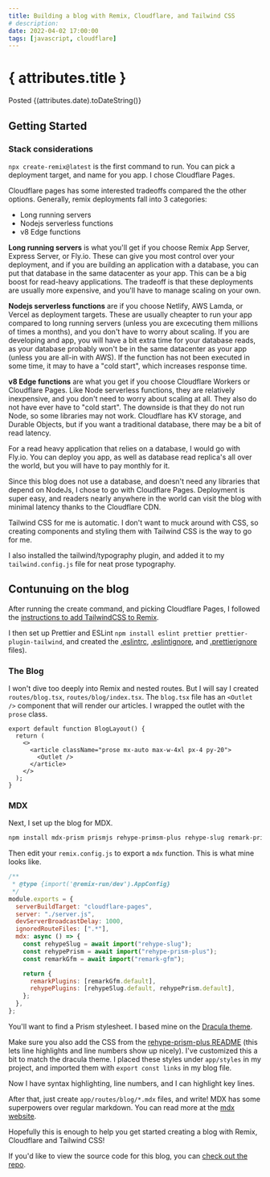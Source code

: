```yaml
---
title: Building a blog with Remix, Cloudflare, and Tailwind CSS
# description:
date: 2022-04-02 17:00:00
tags: [javascript, cloudflare]
---
```


# { attributes.title }

<span className="text-md text-slate-600">
  Posted {(attributes.date).toDateString()}
</span>

## Getting Started
### Stack considerations

`npx create-remix@latest` is the first command to run. You can pick a deployment target, and name for you app. I chose Cloudflare Pages.

Cloudflare pages has some interested tradeoffs compared the the other options. Generally, remix deployments fall into 3 categories:

* Long running servers
* Nodejs serverless functions
* v8 Edge functions

**Long running servers** is what you'll get if you choose
<span className="underline">Remix App Server</span>,
<span className="underline">Express Server</span>, or
<span className="underline">Fly.io</span>.
These can give you most control over your deployment, and if you are building an application with a database, you can put that database in the same datacenter as your app.
This can be a big boost for read-heavy applications.
The tradeoff is that these deployments are usually more expensive, and you'll have to manage scaling on your own.

**Nodejs serverless functions** are if you choose
<span className="underline">Netlify</span>,
<span className="underline">AWS Lamda</span>, or
<span className="underline">Vercel</span> as deployment targets.
These are usually cheapter to run your app compared to long running servers (unless you are excecuting them millions of times a months), and you don't have to worry about scaling.
If you are developing and app, you will have a bit extra time for your database reads, as your database probably won't be in the same datacenter as your app (unless you are all-in with AWS).
If the function has not been executed in some time, it may to have a "cold start", which increases response time.

**v8 Edge functions** are what you get if you choose Cloudflare Workers or Cloudflare Pages. Like Node serverless functions, they are relatively inexpensive, and you don't need to worry about scaling at all. They also do not have ever have to "cold start". The downside is that they do not run Node, so some libraries may not work. Cloudflare has KV storage, and Durable Objects, but if you want a traditional database, there may be a bit of read latency.

For a read heavy application that relies on a database, I would go with Fly.io. You can deploy you app, as well as database read replica's all over the world, but you will have to pay monthly for it.

Since this blog does not use a database, and doesn't need any libraries that depend on NodeJs, I chose to go with Cloudflare Pages. Deployment is super easy, and readers nearly anywhere in the world can visit the blog with minimal latency thanks to the Cloudflare CDN.

Tailwind CSS for me is automatic. I don't want to muck around with CSS, so creating components and styling them with Tailwind CSS is the way to go for me.

I also installed the tailwind/typography plugin, and added it to my `tailwind.config.js` file for neat prose typography.

## Contunuing on the blog

After running the create command, and picking Cloudflare Pages, I followed the [instructions to add TailwindCSS to Remix](https://remix.run/docs/en/v1/guides/styling#tailwind-css).

I then set up Prettier and ESLint `npm install eslint prettier prettier-plugin-tailwind`, and created the
[.eslintrc](https://github.com/joseph-lozano/joseph.engineering/blob/main/.eslintrc),
[.eslintignore](https://github.com/joseph-lozano/joseph.engineering/blob/main/.eslintignore), and
[.prettierignore](https://github.com/joseph-lozano/joseph.engineering/blob/main/.prettierignore) files).

### The Blog

I won't dive too deeply into Remix and nested routes. But I will say I created `routes/blog.tsx`, `routes/blog/index.tsx`. The `blog.tsx` file has an `<Outlet />` component that will render our articles. I wrapped the outlet with the `prose` class.

```tsx {4-6}
export default function BlogLayout() {
  return (
    <>
      <article className="prose mx-auto max-w-4xl px-4 py-20">
        <Outlet />
      </article>
    </>
  );
}
```

### MDX

Next, I set up the blog for MDX.

```bash
npm install mdx-prism prismjs rehype-primsm-plus rehype-slug remark-prism
```

Then edit your `remix.config.js` to export a `mdx` function. This is what mine looks like.

```js showLineNumbers {9-18}
/**
 * @type {import('@remix-run/dev').AppConfig}
 */
module.exports = {
  serverBuildTarget: "cloudflare-pages",
  server: "./server.js",
  devServerBroadcastDelay: 1000,
  ignoredRouteFiles: [".*"],
  mdx: async () => {
    const rehypeSlug = await import("rehype-slug");
    const rehypePrism = await import("rehype-prism-plus");
    const remarkGfm = await import("remark-gfm");

    return {
      remarkPlugins: [remarkGfm.default],
      rehypePlugins: [rehypeSlug.default, rehypePrism.default],
    };
  },
};
```

You'll want to find a Prism stylesheet. I based mine on the [Dracula theme](https://draculatheme.com/prism).

Make sure you also add the CSS from the [rehype-prism-plus README](https://github.com/timlrx/rehype-prism-plus/blob/main/README.md?plain=1#L118) (this lets line highlights and line numbers show up nicely).
I've customized this a bit to match the dracula theme. I placed these styles under `app/styles` in my project, and imported them with `export const links` in my blog file.

Now I have syntax highlighting, line numbers, and I can highlight key lines.

After that, just create `app/routes/blog/*.mdx` files, and write!
MDX has some superpowers over regular markdown.
You can read more at the [mdx website](https://mdxjs.com/).

Hopefully this is enough to help you get started creating a blog with Remix, Cloudflare and Tailwind CSS!

If you'd like to view the source code for this blog, you can [check out the repo](https://github.com/joseph-lozano/joseph.engineering).